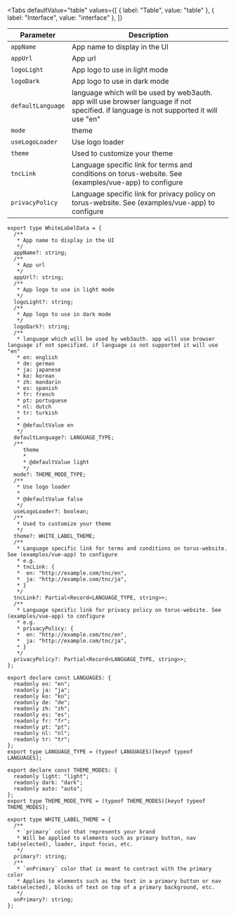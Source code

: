 
<Tabs
  defaultValue="table"
  values={[
    { label: "Table", value: "table" },
    { label: "Interface", value: "interface" },
  ]}
>

<TabItem value="table">

| Parameter         | Description                                                                                                                            |
| ----------------- | -------------------------------------------------------------------------------------------------------------------------------------- |
| `appName`         | App name to display in the UI                                                                                                          |
| `appUrl`          | App url                                                                                                                                |
| `logoLight`       | App logo to use in light mode                                                                                                          |
| `logoDark`        | App logo to use in dark mode                                                                                                           |
| `defaultLanguage` | language which will be used by web3auth. app will use browser language if not specified. if language is not supported it will use "en" |
| `mode`            | theme                                                                                                                                  |
| `useLogoLoader`   | Use logo loader                                                                                                                        |
| `theme`           | Used to customize your theme                                                                                                           |
| `tncLink`         | Language specific link for terms and conditions on torus-website. See (examples/vue-app) to configure                                  |
| `privacyPolicy`   | Language specific link for privacy policy on torus-website. See (examples/vue-app) to configure                                        |

</TabItem>

<TabItem value="interface">

```tsx
export type WhiteLabelData = {
  /**
   * App name to display in the UI
   */
  appName?: string;
  /**
   * App url
   */
  appUrl?: string;
  /**
   * App logo to use in light mode
   */
  logoLight?: string;
  /**
   * App logo to use in dark mode
   */
  logoDark?: string;
  /**
   * language which will be used by web3auth. app will use browser language if not specified. if language is not supported it will use "en"
   * en: english
   * de: german
   * ja: japanese
   * ko: korean
   * zh: mandarin
   * es: spanish
   * fr: french
   * pt: portuguese
   * nl: dutch
   * tr: turkish
   *
   * @defaultValue en
   */
  defaultLanguage?: LANGUAGE_TYPE;
  /**
     theme
     *
     * @defaultValue light
     */
  mode?: THEME_MODE_TYPE;
  /**
   * Use logo loader
   *
   * @defaultValue false
   */
  useLogoLoader?: boolean;
  /**
   * Used to customize your theme
   */
  theme?: WHITE_LABEL_THEME;
  /**
   * Language specific link for terms and conditions on torus-website. See (examples/vue-app) to configure
   * e.g.
   * tncLink: {
   *  en: "http://example.com/tnc/en",
   *  ja: "http://example.com/tnc/ja",
   * }
   */
  tncLink?: Partial<Record<LANGUAGE_TYPE, string>>;
  /**
   * Language specific link for privacy policy on torus-website. See (examples/vue-app) to configure
   * e.g.
   * privacyPolicy: {
   *  en: "http://example.com/tnc/en",
   *  ja: "http://example.com/tnc/ja",
   * }
   */
  privacyPolicy?: Partial<Record<LANGUAGE_TYPE, string>>;
};

export declare const LANGUAGES: {
  readonly en: "en";
  readonly ja: "ja";
  readonly ko: "ko";
  readonly de: "de";
  readonly zh: "zh";
  readonly es: "es";
  readonly fr: "fr";
  readonly pt: "pt";
  readonly nl: "nl";
  readonly tr: "tr";
};
export type LANGUAGE_TYPE = (typeof LANGUAGES)[keyof typeof LANGUAGES];

export declare const THEME_MODES: {
  readonly light: "light";
  readonly dark: "dark";
  readonly auto: "auto";
};
export type THEME_MODE_TYPE = (typeof THEME_MODES)[keyof typeof THEME_MODES];

export type WHITE_LABEL_THEME = {
  /**
   * `primary` color that represents your brand
   * Will be applied to elements such as primary button, nav tab(selected), loader, input focus, etc.
   */
  primary?: string;
  /**
   * `onPrimary` color that is meant to contrast with the primary color
   * Applies to elements such as the text in a primary button or nav tab(selected), blocks of text on top of a primary background, etc.
   */
  onPrimary?: string;
};
```

</TabItem>

</Tabs>
